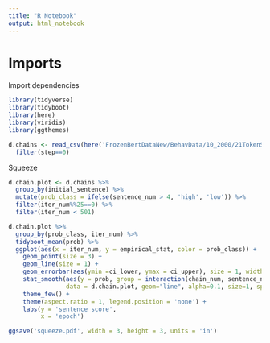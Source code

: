 ```yaml
---
title: "R Notebook"
output: html_notebook
---
```


# Imports

Import dependencies

```r
library(tidyverse)
library(tidyboot)
library(here)
library(viridis)
library(ggthemes)
```

```r
d.chains <- read_csv(here('FrozenBertDataNew/BehavData/10_2000/21TokenSents/bert_new_gibbs_random_input_1.csv')) %>%
  filter(step==0)
```

Squeeze

```r
d.chain.plot <- d.chains %>%
  group_by(initial_sentence) %>%
  mutate(prob_class = ifelse(sentence_num > 4, 'high', 'low')) %>%
  filter(iter_num%%25==0) %>%
  filter(iter_num < 501)

d.chain.plot %>%
  group_by(prob_class, iter_num) %>%
  tidyboot_mean(prob) %>%
  ggplot(aes(x = iter_num, y = empirical_stat, color = prob_class)) +
    geom_point(size = 3) +
    geom_line(size = 1) +
    geom_errorbar(aes(ymin =ci_lower, ymax = ci_upper), size = 1, width = 0) +
    stat_smooth(aes(y = prob, group = interaction(chain_num, sentence_num)), 
                data = d.chain.plot, geom="line", alpha=0.1, size=1, span=.5) +
    theme_few() +
    theme(aspect.ratio = 1, legend.position = 'none') +
    labs(y = 'sentence score',
         x = 'epoch')

ggsave('squeeze.pdf', width = 3, height = 3, units = 'in')
```

